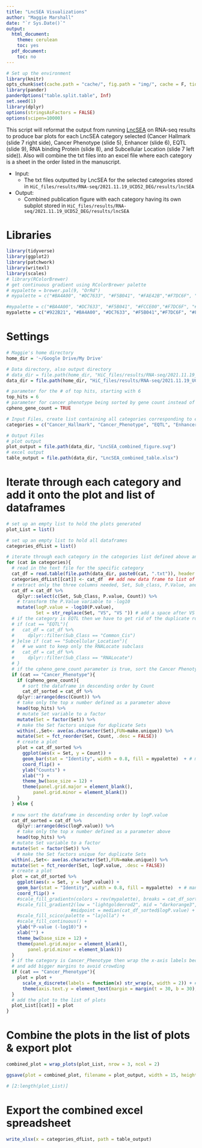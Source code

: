 ```yaml
---
title: "LncSEA Visualizations"
author: "Maggie Marshall"
date: "`r Sys.Date()`"
output:
  html_document:
    theme: cerulean
    toc: yes
  pdf_document:
    toc: no
---
```

```r
# Set up the environment
library(knitr)
opts_chunk$set(cache.path = "cache/", fig.path = "img/", cache = F, tidy = T, fig.keep = "high", echo = F, dpi = 100, warnings = F, message = F, comment = NA, warning = F, results = "as.is", fig.width = 5, fig.height = 3, cache.lazy = FALSE) # out.width=700,
library(pander)
panderOptions("table.split.table", Inf)
set.seed(1)
library(dplyr)
options(stringsAsFactors = FALSE)
options(scipen=10000)
```

This script will reformat the output from running [LncSEA](http://bio.liclab.net/LncSEA/index.php) on RNA-seq results to produce bar plots for each LncSEA category selected (Cancer Hallmark (slide 7 right side), Cancer Phenotype (slide 5), Enhancer (slide 6), EQTL (slide 9), RNA binding Protein (slide 8), and Subcellular Location (slide 7 left side)). Also will combine the txt files into an excel file where each category is a sheet in the order listed in the manuscript. 

- Input: 
  - The txt files outputted by LncSEA for the selected categories stored in `HiC_files/results/RNA-seq/2021.11.19_UCD52_DEG/results/lncSEA`
  
- Output:
  - Combined publication figure with each category having its own subplot stored in `HiC_files/results/RNA-seq/2021.11.19_UCD52_DEG/results/lncSEA`

# Libraries 

```r
library(tidyverse)
library(ggplot2)
library(patchwork)
library(writexl)
library(scales)
# library(RColorBrewer)
# get continuous gradient using RColorBrewer palette 
# mypalette = brewer.pal(9, "OrRd")
# mypalette = c("#BA4A00", "#DC7633", "#F5B041", "#FAE42B","#F7DC6F", "#F9E79F")

#mypalette = c("#BA4A00", "#DC7633", "#F5B041", "#FCCE00","#F7DC6F", "#F7ECBE")
mypalette = c("#922B21", "#BA4A00", "#DC7633", "#F5B041","#F7DC6F", "#F9E79F")
```

# Settings 

```r
# Maggie's home directory 
home_dir = '~/Google Drive/My Drive'

# Data directory, also output directory 
# data_dir = file.path(home_dir, "HiC_files/results/RNA-seq/2021.11.19_UCD52_DEG/results/lncSEA") # old results 
data_dir = file.path(home_dir, "HiC_files/results/RNA-seq/2021.11.19_UCD52_DEG/results/04.06.22_lncSEA/upregulated_lncRNA")

# parameter for the # of top hits, starting with 6 
top_hits = 6
# parameter for cancer phenotype being sorted by gene count instead of p value 
cpheno_gene_count = TRUE

# Input Files, create list containing all categories corresponding to each txt file 
categories = c("Cancer_Hallmark", "Cancer_Phenotype", "EQTL", "Enhancer", "RNA_Binding_Protein", "Subcellular_Location")

# Output Files  
# plot output 
plot_output = file.path(data_dir, "LncSEA_combined_figure.svg")
# excel output 
table_output = file.path(data_dir, "LncSEA_combined_table.xlsx")
```

# Iterate through each category and add it onto the plot and list of dataframes 

```r
# set up an empty list to hold the plots generated 
plot_List = list()

# set up an empty list to hold all dataframes 
categories_dfList = list()

# iterate through each category in the categories list defined above and read in the txt file, generate a bar plot, and add the dataframe to the list of dataframes 
for (cat in categories){
  # read in the text file for the specific category 
  cat_df = read.table(file.path(data_dir, paste0(cat, ".txt")), header = TRUE)
  categories_dfList[[cat]] <- cat_df  ## add new data frame to list of dataframes
  # extract only the three columns needed, Set, Sub_class, P.Value, and Count
  cat_df = cat_df %>% 
    dplyr::select(c(Set, Sub_Class, P.value, Count)) %>% 
    # transform the P.Value variable to -log10
    mutate(logP.value = -log10(P.value),
           Set = str_replace(Set, "VS", "VS ")) # add a space after VS in the set, will recognize the second part as another word which will be helpful for wrapping the axis labels 
  # if the category is EQTL then we have to get rid of the duplicate rows with different Sub_Class values, we want to only keep the Common_Cis subclass values  
  # if (cat == "EQTL"){
  #   cat_df = cat_df %>% 
  #     dplyr::filter(Sub_Class == "Common_Cis")
  # }else if (cat == "Subcellular_Location"){
  #   # we want to keep only the RNALocate subclass 
  #   cat_df = cat_df %>% 
  #     dplyr::filter(Sub_Class == "RNALocate")
  # }
  # if the cpheno_gene_count parameter is true, sort the Cancer Phenotype category by count 
  if (cat == "Cancer_Phenotype"){
    if (cpheno_gene_count){
      # sort the dataframe in descending order by Count 
      cat_df_sorted = cat_df %>% 
    dplyr::arrange(desc(Count)) %>% 
    # take only the top x number defined as a parameter above  
    head(top_hits) %>% 
    # mutate Set variable to a factor 
    mutate(Set = factor(Set)) %>% 
    # make the Set factors unique for duplicate Sets
    within(.,Set<- ave(as.character(Set),FUN=make.unique)) %>% 
    mutate(Set = fct_reorder(Set, Count, .desc = FALSE))
    # create a plot 
    plot = cat_df_sorted %>% 
      ggplot(aes(x = Set, y = Count)) +
      geom_bar(stat = "Identity", width = 0.8, fill = mypalette)  + # manually sets the colors 
      coord_flip() +
      ylab("Counts") +
      xlab("") +
      theme_bw(base_size = 12) + 
      theme(panel.grid.major = element_blank(), 
          panel.grid.minor = element_blank()) 
    }
  } else {
  
  # now sort the dataframe in descending order by logP.value 
  cat_df_sorted = cat_df %>% 
    dplyr::arrange(desc(logP.value)) %>% 
    # take only the top x number defined as a parameter above  
    head(top_hits) %>% 
  # mutate Set variable to a factor 
  mutate(Set = factor(Set)) %>% 
    # make the Set factors unique for duplicate Sets
  within(.,Set<- ave(as.character(Set),FUN=make.unique)) %>% 
  mutate(Set = fct_reorder(Set, logP.value, .desc = FALSE))
  # create a plot 
  plot = cat_df_sorted %>% 
    ggplot(aes(x = Set, y = logP.value)) +
    geom_bar(stat = "Identity", width = 0.8, fill = mypalette)  + # manually sets the colors 
    coord_flip() +
    #scale_fill_gradientn(colors = rev(mypalette), breaks = cat_df_sorted$logP.value, rescale = FALSE, values = cat_df_sorted$logP.value ) +
    #scale_fill_gradient2(low = "lightgoldenrod2", mid = "darkorange3", high = "firebrick4",
                        #midpoint = median(cat_df_sorted$logP.value) + 3) +
    #scale_fill_scico(palette = "lajolla") +
    #scale_fill_continuous() +
    ylab("P-value (-log10)") +
    xlab("") +
    theme_bw(base_size = 12) + 
    theme(panel.grid.major = element_blank(), 
        panel.grid.minor = element_blank()) 
  }
  # if the category is Cancer_Phenotype then wrap the x-axis labels because they are very long 
  # and add bigger margins to avoid crowding 
  if (cat == "Cancer_Phenotype"){
    plot = plot +
      scale_x_discrete(labels = function(x) str_wrap(x, width = 2)) + # make it so the width is not so large, it wraps the text
      theme(axis.text.y = element_text(margin = margin(t = 30, b = 30), vjust = 1))
  }
  # add the plot to the list of plots 
  plot_List[[cat]] = plot
}
```

# Combine the plots in the list of plots & export plot

```r
combined_plot = wrap_plots(plot_List, nrow = 3, ncol = 2)

ggsave(plot = combined_plot, filename = plot_output, width = 15, height = 7)

# [2:length(plot_List)]
```

# Export the combined excel spreadsheet

```r
write_xlsx(x = categories_dfList, path = table_output)
```



